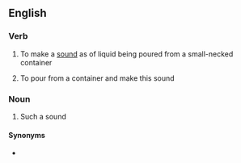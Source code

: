 ==English==

===Verb===
{{en-verb|guggl}}

# To make a [[sound]] as of liquid being poured from a small-necked container
# {{lb|en|of a liquid}} To pour from a container and make this sound

===Noun===
{{en-noun}}

# Such a sound

====Synonyms====
* {{l|en|gurgle}}